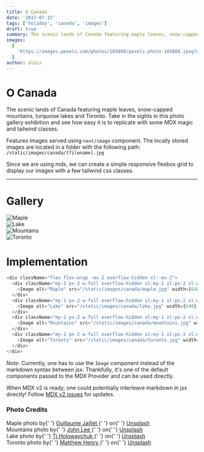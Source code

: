 ```yaml
---
title: O Canada
date: '2017-07-15'
tags: ['holiday', 'canada', 'images']
draft: true
summary: The scenic lands of Canada featuring maple leaves, snow-capped mountains, turquoise lakes and Toronto. Take in the sights in this photo gallery exhibition and see how easy it is to replicate with some MDX magic and tailwind classes.
images:
  [
    'https://images.pexels.com/photos/103888/pexels-photo-103888.jpeg?auto=compress&cs=tinysrgb&dpr=2&h=650&w=940',
  ]
author: alois
---
```


# O Canada

The scenic lands of Canada featuring maple leaves, snow-capped mountains, turquoise lakes and Toronto. Take in the sights in this photo gallery exhibition and see how easy it is to replicate with some MDX magic and tailwind classes.

Features images served using `next/image` component. The locally stored images are located in a folder with the following path: `/static/images/canada/[filename].jpg`

Since we are using mdx, we can create a simple responsive flexbox grid to display our images with a few tailwind css classes.

---

# Gallery

<div className="flex flex-wrap -mx-2 overflow-hidden xl:-mx-2">
  <div className="my-1 px-2 w-full overflow-hidden xl:my-1 xl:px-2 xl:w-1/2">
    <Image alt="Maple" src="/static/images/canada/maple.jpg" width={640} height={427} />
  </div>
  <div className="my-1 px-2 w-full overflow-hidden xl:my-1 xl:px-2 xl:w-1/2">
    <Image alt="Lake" src="/static/images/canada/lake.jpg" width={640} height={427} />
  </div>
  <div className="my-1 px-2 w-full overflow-hidden xl:my-1 xl:px-2 xl:w-1/2">
    <Image alt="Mountains" src="/static/images/canada/mountains.jpg" width={640} height={427} />
  </div>
  <div className="my-1 px-2 w-full overflow-hidden xl:my-1 xl:px-2 xl:w-1/2">
    <Image alt="Toronto" src="/static/images/canada/toronto.jpg" width={640} height={427} />
  </div>
</div>

# Implementation

```js
<div className="flex flex-wrap -mx-2 overflow-hidden xl:-mx-2">
  <div className="my-1 px-2 w-full overflow-hidden xl:my-1 xl:px-2 xl:w-1/2">
    <Image alt="Maple" src="/static/images/canada/maple.jpg" width={640} height={427} />
  </div>
  <div className="my-1 px-2 w-full overflow-hidden xl:my-1 xl:px-2 xl:w-1/2">
    <Image alt="Lake" src="/static/images/canada/lake.jpg" width={640} height={427} />
  </div>
  <div className="my-1 px-2 w-full overflow-hidden xl:my-1 xl:px-2 xl:w-1/2">
    <Image alt="Mountains" src="/static/images/canada/mountains.jpg" width={640} height={427} />
  </div>
  <div className="my-1 px-2 w-full overflow-hidden xl:my-1 xl:px-2 xl:w-1/2">
    <Image alt="Toronto" src="/static/images/canada/toronto.jpg" width={640} height={427} />
  </div>
</div>
```

_Note_: Currently, one has to use the `Image` component instead of the markdown syntax between jsx. Thankfully, it's one of the default components passed to the MDX Provider and can be used directly.

When MDX v2 is ready, one could potentially interleave markdown in jsx directly! Follow [MDX v2 issues](https://github.com/mdx-js/mdx/issues/1041) for updates.

### Photo Credits

<div>
  Maple photo by{' '}
  <a href="https://unsplash.com/@i_am_g?utm_source=unsplash&amp;utm_medium=referral&amp;utm_content=creditCopyText">
    Guillaume Jaillet
  </a>{' '}
  on{' '}
  <a href="https://unsplash.com/s/photos/canada?utm_source=unsplash&amp;utm_medium=referral&amp;utm_content=creditCopyText">
    Unsplash
  </a>
</div>
<div>
  Mountains photo by{' '}
  <a href="https://unsplash.com/@john_artifexfilms?utm_source=unsplash&amp;utm_medium=referral&amp;utm_content=creditCopyText">
    John Lee
  </a>{' '}
  on{' '}
  <a href="https://unsplash.com/s/photos/canada?utm_source=unsplash&amp;utm_medium=referral&amp;utm_content=creditCopyText">
    Unsplash
  </a>
</div>
<div>
  Lake photo by{' '}
  <a href="https://unsplash.com/@tjholowaychuk?utm_source=unsplash&amp;utm_medium=referral&amp;utm_content=creditCopyText">
    Tj Holowaychuk
  </a>{' '}
  on{' '}
  <a href="https://unsplash.com/s/photos/canada?utm_source=unsplash&amp;utm_medium=referral&amp;utm_content=creditCopyText">
    Unsplash
  </a>
</div>
<div>
  Toronto photo by{' '}
  <a href="https://unsplash.com/@matthewhenry?utm_source=unsplash&amp;utm_medium=referral&amp;utm_content=creditCopyText">
    Matthew Henry
  </a>{' '}
  on{' '}
  <a href="https://unsplash.com/s/photos/canada?utm_source=unsplash&amp;utm_medium=referral&amp;utm_content=creditCopyText">
    Unsplash
  </a>
</div>
